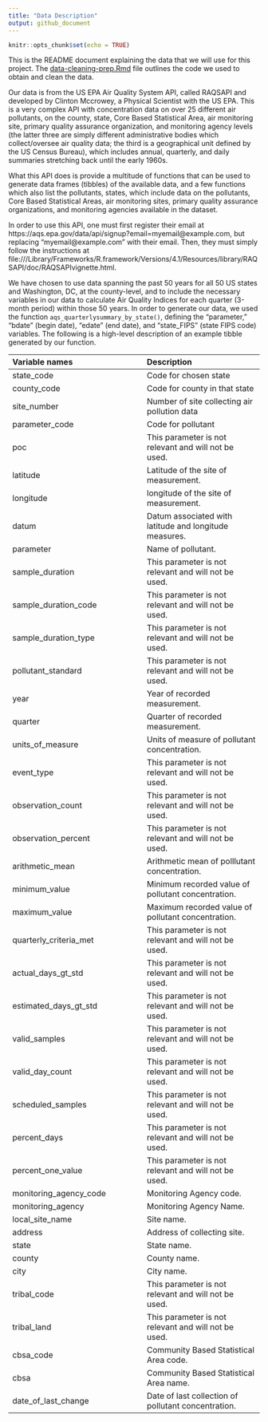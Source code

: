 ```yaml
---
title: "Data Description"
output: github_document
---
```


```r
knitr::opts_chunk$set(echo = TRUE)
```

This is the README document explaining the data that we will use for this project. The [data-cleaning-prep.Rmd](data-cleaning-prep.Rmd) file outlines the code we used to obtain and clean the data.

Our data is from the US EPA Air Quality System API, called RAQSAPI and developed by Clinton Mccrowey, a Physical Scientist with the US EPA. This is a very complex API with concentration data on over 25 different air pollutants, on the county, state, Core Based Statistical Area, air monitoring site, primary quality assurance organization, and monitoring agency levels (the latter three are simply different administrative bodies which collect/oversee air quality data; the third is a geographical unit defined by the US Census Bureau), which includes annual, quarterly, and daily summaries stretching back until the early 1960s.

What this API does is provide a multitude of functions that can be used to generate data frames (tibbles) of the available data, and a few functions which also list the pollutants, states, which include data on the pollutants, Core Based Statistical Areas, air monitoring sites, primary quality assurance organizations, and monitoring agencies available in the dataset.

In order to use this API, one must first register their email at https://aqs.epa.gov/data/api/signup?email=myemail@example.com, but replacing "myemail@example.com" with their email. Then, they must simply follow the instructions at file:///Library/Frameworks/R.framework/Versions/4.1/Resources/library/RAQSAPI/doc/RAQSAPIvignette.html.

We have chosen to use data spanning the past 50 years for all 50 US states and Washington, DC, at the county-level, and to include the necessary variables in our data to calculate Air Quality Indices for each quarter (3-month period) within those 50 years. In order to generate our data, we used the function `aqs_quarterlysummary_by_state()`, defining the "parameter," "bdate" (begin date), "edate" (end date), and "state_FIPS" (state FIPS code) variables. The following is a high-level description of an example tibble generated by our function.

| Variable names | Description |
|:-------|:------|
| state_code | Code for chosen state |
| county_code | Code for county in that state |
| site_number | Number of site collecting air pollution data |
| parameter_code | Code for pollutant |
| poc | This parameter is not relevant and will not be used. |
| latitude | Latitude of the site of measurement. |
| longitude | longitude of the site of measurement. |
| datum | Datum associated with latitude and longitude measures. |
| parameter | Name of pollutant. |
| sample_duration | This parameter is not relevant and will not be used. |
| sample_duration_code | This parameter is not relevant and will not be used. |
| sample_duration_type | This parameter is not relevant and will not be used. |
| pollutant_standard | This parameter is not relevant and will not be used. |
| year | Year of recorded measurement. |
| quarter | Quarter of recorded measurement. |
| units_of_measure | Units of measure of pollutant concentration. |
| event_type | This parameter is not relevant and will not be used. |
| observation_count | This parameter is not relevant and will not be used. |
| observation_percent | This parameter is not relevant and will not be used. |
| arithmetic_mean | Arithmetic mean of polllutant concentration. |
| minimum_value | Minimum recorded value of pollutant concentration. |
| maximum_value | Maximum recorded value of pollutant concentration. |
| quarterly_criteria_met | This parameter is not relevant and will not be used. |
| actual_days_gt_std | This parameter is not relevant and will not be used. |
| estimated_days_gt_std | This parameter is not relevant and will not be used. |
| valid_samples | This parameter is not relevant and will not be used. |
| valid_day_count | This parameter is not relevant and will not be used. |
| scheduled_samples | This parameter is not relevant and will not be used. |
| percent_days | This parameter is not relevant and will not be used. |
| percent_one_value | This parameter is not relevant and will not be used. |
| monitoring_agency_code | Monitoring Agency code. |
| monitoring_agency | Monitoring Agency Name. |
| local_site_name | Site name. |
| address | Address of collecting site. |
| state | State name. |
| county | County name. |
| city | City name. |
| tribal_code | This parameter is not relevant and will not be used. |
| tribal_land | This parameter is not relevant and will not be used. |
| cbsa_code | Community Based Statistical Area code. |
| cbsa | Community Based Statistical Area name. |
| date_of_last_change | Date of last collection of pollutant concentration. |


